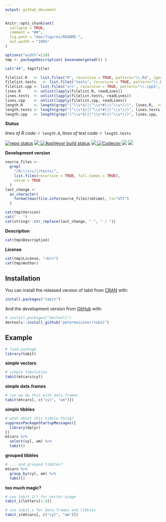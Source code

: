 ---
output: github_document
---

<!-- README.md is generated from README.Rmd. Please edit that file -->

```{r setup, include = FALSE}
knitr::opts_chunk$set(
  collapse = TRUE,
  comment = "##",
  fig.path = "man/figures/README-",
  out.width = "100%"
)
```


```{r, include=FALSE}
options("width"=110)
tmp <- packageDescription( basename(getwd()) )
```


```{r, results='asis', echo=FALSE}
cat("##", tmp$Title)
```



```{r, include=FALSE}
filelist.R   <- list.files("R", recursive = TRUE, pattern="\\.R$", ignore.case = TRUE, full.names = TRUE)
filelist.tests   <- list.files("tests", recursive = TRUE, pattern="\\.R$", ignore.case = TRUE, full.names = TRUE)
filelist.cpp <- list.files("src", recursive = TRUE, pattern="\\.cpp$", ignore.case = TRUE, full.names = TRUE)
lines.R      <- unlist(lapply(filelist.R, readLines))
lines.tests  <- unlist(lapply(filelist.tests, readLines))
lines.cpp    <- unlist(lapply(filelist.cpp, readLines))
length.R     <- length(grep("(^\\s*$)|(^\\s*#)|(^\\s*//)", lines.R,  value = TRUE, invert = TRUE))
length.tests <- length(grep("(^\\s*$)|(^\\s*#)|(^\\s*//)", lines.tests,  value = TRUE, invert = TRUE))
length.cpp   <- length(grep("(^\\s*$)|(^\\s*#)|(^\\s*//)", lines.cpp,  value = TRUE, invert = TRUE))
```



**Status**


*lines of R code:* `r length.R`, *lines of test code:* `r length.tests`

[![repo status](http://www.repostatus.org/badges/latest/active.svg)](http://www.repostatus.org/#active)
<a href="https://travis-ci.org/petermeissner/`r tmp$Package`">
<img src="https://api.travis-ci.org/petermeissner/`r tmp$Package`.svg?branch=master">
<a/>
[![AppVeyor build status](https://ci.appveyor.com/api/projects/status/github/petermeissner/`r tmp$Package`?branch=master&svg=true)](https://ci.appveyor.com/project/petermeissner/ical)
<a href="https://cran.r-project.org/package=`r tmp$Package`">
<img src="http://www.r-pkg.org/badges/version/`r tmp$Package`">
</a>
<a href="https://codecov.io/gh/petermeissner/`r tmp$Package`">
  <img src="https://codecov.io/gh/petermeissner/`r tmp$Package`/branch/master/graph/badge.svg" alt="Codecov" />
</a>
<img src="http://cranlogs.r-pkg.org/badges/grand-total/`r tmp$Package`">
<img src="http://cranlogs.r-pkg.org/badges/`r tmp$Package`">





**Development version**

```{r, include=FALSE}
source_files <- 
  grep(
    "/R/|/src/|/tests/",
    list.files(recursive = TRUE, full.names = TRUE), 
    value = TRUE
  )
last_change <- 
  as.character(
    format(max(file.info(source_files)$mtime), tz="UTC")
  )
```


```{r, results='asis', echo=FALSE}
cat(tmp$Version)
cat(" - ")
cat(stringr::str_replace(last_change, " ", " / "))
```

**Description**

```{r, results='asis', echo=FALSE}
cat(tmp$Description)
```


**License**

```{r, results='asis', echo=FALSE}
cat(tmp$License, "<br>")
cat(tmp$Author)
``` 


## Installation

You can install the released version of tabit from [CRAN](https://CRAN.R-project.org) with:

``` r
install.packages("tabit")
```

And the development version from [GitHub](https://github.com/) with:

``` r
# install.packages("devtools")
devtools::install_github("petermeissner/tabit")
```
## Example

```{r load package}
# load package
library(tabit)
```


**simple vectors**
```{r}
# simple tabulation
tabit(mtcars$cyl)
```

**simple data.frames**
```{r}
# can we do this with data.frames
tabit(mtcars[, c("cyl", "am")])
```


**simple tibbles**
```{r}
# what about this tibble thing?
suppressPackageStartupMessages({
  library(dplyr)
})
mtcars %>% 
  select(cyl, am) %>% 
  tabit()
```


**grouped tibbles**
```{r}
# ... and grouped tibbles?
mtcars %>% 
  group_by(cyl, am) %>% 
  tabit()
```


**too much magic?**
```{r}
# use tabit_1() for vector usage
tabit_1(letters[1:4])

# use tabit_x for data.frames and tibbles
tabit_x(mtcars[, c("cyl", "am")])
```

